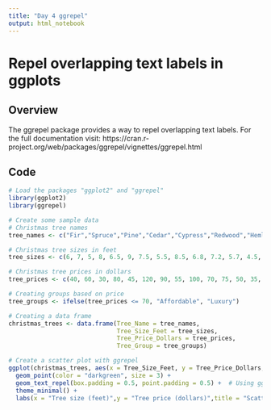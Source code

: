 ```yaml
---
title: "Day 4 ggrepel"
output: html_notebook
---
```


# Repel overlapping text labels in ggplots

## Overview
The ggrepel package provides a way to repel overlapping text labels.
For the full documentation visit: https://cran.r-project.org/web/packages/ggrepel/vignettes/ggrepel.html

## Code
```r
# Load the packages "ggplot2" and "ggrepel"
library(ggplot2)
library(ggrepel)

# Create some sample data
# Christmas tree names
tree_names <- c("Fir","Spruce","Pine","Cedar","Cypress","Redwood","Hemlock","Juniper","Maple","Oak","Birch","Cherry","Palm","Sycamore","Willow","Magnolia","Aspen","Poplar","Chestnut","Pecan")

# Christmas tree sizes in feet
tree_sizes <- c(6, 7, 5, 8, 6.5, 9, 7.5, 5.5, 8.5, 6.8, 7.2, 5.7, 4.5, 6.2, 8.3, 5.8, 7.8, 6.3, 7.1, 8.8)

# Christmas tree prices in dollars
tree_prices <- c(40, 60, 30, 80, 45, 120, 90, 55, 100, 70, 75, 50, 35, 65, 110, 40, 95, 60, 85, 130)

# Creating groups based on price
tree_groups <- ifelse(tree_prices <= 70, "Affordable", "Luxury")

# Creating a data frame
christmas_trees <- data.frame(Tree_Name = tree_names, 
                              Tree_Size_Feet = tree_sizes,
                              Tree_Price_Dollars = tree_prices, 
                              Tree_Group = tree_groups)

# Create a scatter plot with ggrepel
ggplot(christmas_trees, aes(x = Tree_Size_Feet, y = Tree_Price_Dollars, label = Tree_Name)) +
  geom_point(color = "darkgreen", size = 3) +
  geom_text_repel(box.padding = 0.5, point.padding = 0.5) +  # Using ggrepel for label repelling
  theme_minimal() +
  labs(x = "Tree size (feet)",y = "Tree price (dollars)",title = "Scatter Plot with ggrepel")



```
